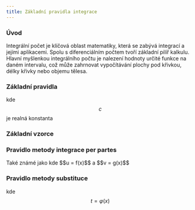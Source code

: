 ```yaml
---
title: Základní pravidla integrace
---
```



### Úvod
Integrální počet je klíčová oblast matematiky, která se zabývá integrací a jejími aplikacemi.
Spolu s diferenciálním počtem tvoří základní pilíř kalkulu.
Hlavní myšlenkou integrálního počtu je nalezení hodnoty určité funkce na daném intervalu, což může zahrnovat vypočítávání plochy pod křivkou, délky křivky nebo objemu tělesa.

### Základní pravidla
<Latex formula="\displaystyle \int c f(x) \space \mathrm{d}x = c \int f(x) \space \mathrm{d}x" /> kde $$c$$ je realná konstanta
<Latex formula="\displaystyle \int (f(x) \pm g(x)) \space \mathrm{d}x = \int f(x) \space \mathrm{d}x \pm \int g(x) \space \mathrm{d}x" />

### Základní vzorce
<Latex formula="\displaystyle \int 0 \space \mathrm{d}x = c, \forall x \in \Reals; c \in \Reals" />
<Latex formula="\displaystyle \int \space \mathrm{d}x = x + c, \forall x \in \Reals; c \in \Reals" />
<Latex formula="\displaystyle \int x^{n} \space \mathrm{d}x = \frac{x^{n + 1}}{n + 1} + c, \forall x \in (0; \infty); n \in \Reals \setminus \{ -1 \}; c \in \Reals" />
<Latex formula="\displaystyle \int \frac{\mathrm{d}x}{x} \space = \int \frac{1}{x} \space \mathrm{d}x = \ln | x | + c, \forall x \in \Reals \setminus \{ 0 \}, c \in \Reals" />
<Latex formula="\displaystyle \int e^x \space \mathrm{d}x = e^x + c, \forall x \in \Reals; c \in \Reals" />
<Latex formula="\displaystyle \int a^x \space \mathrm{d}x = \frac{a^x}{\ln a} + c, \forall x \in \Reals;a > 0, a \neq 1; c \in \Reals" />
<Latex formula="\displaystyle \int \sin x \space \mathrm{d}x = - \cos x + c, \forall x \in \Reals; c \in \Reals" />
<Latex formula="\displaystyle \int \cos x \space \mathrm{d}x = \sin x + c, \forall x \in \Reals; c \in \Reals" />
<Latex formula="\displaystyle \int \frac{\mathrm{d}x}{\cos^2 x} \space  = \displaystyle \int \frac{1}{\cos^2 x} \mathrm{d}x \space = \tg x + c, \forall x \in \Reals \setminus \biggl\{ \frac{(2k + 1)\pi}{2} | k \in \Z \biggl\}; c \in \Reals" />
<Latex formula="\displaystyle \int \frac{\mathrm{d}x}{\sin^2 x} \space  = \displaystyle \int \frac{1}{\sin^2 x} \mathrm{d}x \space = - \cotg x + c, \forall x \in \Reals \setminus \biggl\{ k \pi | k \in \Z \biggl\}; c \in \Reals" />
<Latex formula="\displaystyle \int \frac{\mathrm{d}x}{1 + x^2} \space  = \displaystyle \int \frac{1}{1 + x^2} \mathrm{d}x \space = \arctg x + c, \forall x \in \Reals; c \in \Reals" />
<Latex formula="\displaystyle \int \frac{\mathrm{d}x}{\sqrt{1 - x^2}} \space  = \displaystyle \int \frac{1}{\sqrt{1 - x^2}} \mathrm{d}x \space = \arcsin x + c, \forall x \in (-1; 1); c \in \Reals" />




<Latex formula="\displaystyle \int 0 \space \mathrm{d}x = , \forall x \in \Reals; c \in \Reals" />

### Pravidlo metody integrace per partes
<Latex formula="\displaystyle \int u(x) v'(x) \space \mathrm{d}x = u(x) v(x) - \int u'(x) v(x) \space \mathrm{d}x" />
Také známé jako
<Latex formula="\displaystyle \int u v' \space \mathrm{d}x = uv - \int u'v \space \mathrm{d}x" /> kde $$u = f(x)$$ a $$v = g(x)$$

### Pravidlo metody substituce
<Latex formula="\displaystyle \int f(φ(x)) φ ' (x) \space \mathrm{d}x = \int f(t) \space \mathrm{d}t" /> kde $$t = φ(x)$$
